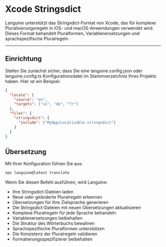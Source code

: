 # Xcode Stringsdict

Languine unterstützt das Stringsdict-Format von Xcode, das für komplexe Pluralisierungsregeln in iOS- und macOS-Anwendungen verwendet wird. Dieses Format behandelt Pluralformen, Variablenersetzungen und sprachspezifische Pluralregeln.

---

## Einrichtung

Stellen Sie zunächst sicher, dass Sie eine languine.config.json oder languine.config.ts Konfigurationsdatei im Stammverzeichnis Ihres Projekts haben. Hier ist ein Beispiel:

```json
{
  "locale": {
    "source": "en",
    "targets": ["sv", "de", "fr"]
  },
  "files": {
    "stringsdict": {
      "include": ["MyApp/Localizable.stringsdict"]
    }
  }
}
```

## Übersetzung

Mit Ihrer Konfiguration führen Sie aus:

```bash
npx languine@latest translate
```

Wenn Sie diesen Befehl ausführen, wird Languine:

- Ihre Stringsdict-Dateien laden
- Neue oder geänderte Pluralregeln erkennen
- Übersetzungen für Ihre Zielsprache generieren
- Die Stringsdict-Dateien mit neuen Übersetzungen aktualisieren
- Komplexe Pluralregeln für jede Sprache behandeln
- Variablenersetzungen beibehalten
- Die Struktur des Wörterbuchs bewahren
- Sprachspezifische Pluralformen unterstützen
- Die Konsistenz der Pluralregeln validieren
- Formatierungsspezifizierer beibehalten
